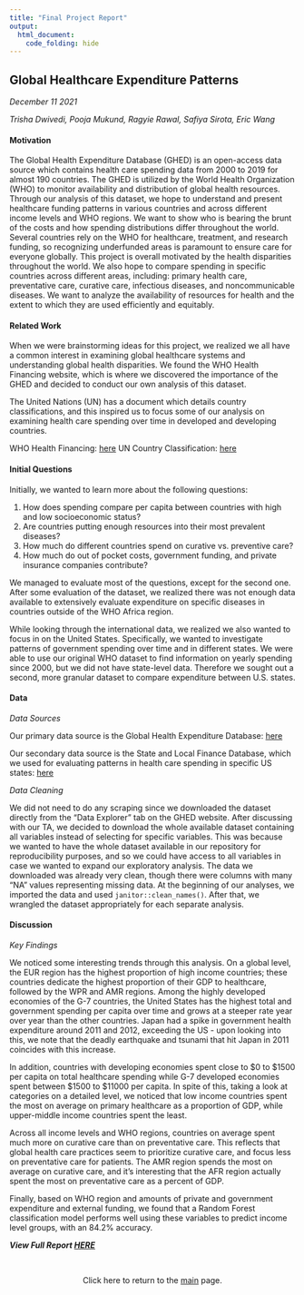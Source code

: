 ```yaml
---
title: "Final Project Report"
output: 
  html_document:
    code_folding: hide
---
```


## Global Healthcare Expenditure Patterns

*December 11 2021*

*Trisha Dwivedi, Pooja Mukund, Ragyie Rawal, Safiya Sirota, Eric Wang*

#### Motivation

The Global Health Expenditure Database (GHED) is an open-access data source which contains health care spending data from 2000 to 2019 for almost 190 countries. The GHED is utilized by the World Health Organization (WHO) to monitor availability and distribution of global health resources. Through our analysis of this dataset, we hope to understand and present healthcare funding patterns in various countries and across different income levels and WHO regions. We want to show who is bearing the brunt of the costs and how spending distributions differ throughout the world. Several countries rely on the WHO for healthcare, treatment, and research funding, so recognizing underfunded areas is paramount to ensure care for everyone globally. This project is overall motivated by the health disparities throughout the world. We also hope to compare spending in specific countries across different areas, including: primary health care, preventative care, curative care, infectious diseases, and noncommunicable diseases. We want to analyze the availability of resources for health and the extent to which they are used efficiently and equitably.

#### Related Work

When we were brainstorming ideas for this project, we realized we all have a common interest in examining global healthcare systems and understanding global health disparities. We found the WHO Health Financing website, which is where we discovered the importance of the GHED and decided to conduct our own analysis of this dataset. 

The United Nations (UN) has a document which details country classifications, and this inspired us to focus some of our analysis on examining health care spending over time in developed and developing countries.

WHO Health Financing: [here](https://www.who.int/data/gho/data/themes/topics/health-financing)
UN Country Classification: [here](https://www.un.org/en/development/desa/policy/wesp/wesp_current/2014wesp_country_classification.pdf)

#### Initial Questions 

Initially, we wanted to learn more about the following questions: 

1. How does spending compare per capita between countries with high and low socioeconomic status? 
2. Are countries putting enough resources into their most prevalent diseases? 
3. How much do different countries spend on curative vs. preventive care? 
4. How much do out of pocket costs, government funding, and private insurance companies contribute?

We managed to evaluate most of the questions, except for the second one. After some evaluation of the dataset, we realized there was not enough data available to extensively evaluate expenditure on specific diseases in countries outside of the WHO Africa region.

While looking through the international data, we realized we also wanted to focus in on the United States. Specifically, we wanted to investigate patterns of government spending over time and in different states. We were able to use our original WHO dataset to find information on yearly spending since 2000, but we did not have state-level data. Therefore we sought out a second, more granular dataset to compare expenditure between U.S. states.


#### Data 

*Data Sources*

Our primary data source is the Global Health Expenditure Database: [here](https://apps.who.int/nha/database)

Our secondary data source is the State and Local Finance Database, which we used for evaluating patterns in health care spending in specific US states: [here](https://state-local-finance-data.taxpolicycenter.org/pages.cfm)

*Data Cleaning*

We did not need to do any scraping since we downloaded the dataset directly from the “Data Explorer” tab on the GHED website. After discussing with our TA, we decided to download the whole available dataset containing all variables instead of selecting for specific variables. This was because we wanted to have the whole dataset available in our repository for reproducibility purposes, and so we could have access to all variables in case we wanted to expand our exploratory analysis. 
The data we downloaded was already very clean, though there were columns with many “NA” values representing missing data. At the beginning of our analyses, we imported the data and used `janitor::clean_names()`. After that, we wrangled the dataset appropriately for each separate analysis.

#### Discussion

*Key Findings*

We noticed some interesting trends through this analysis. On a global level, the EUR region has the highest proportion of high income countries; these countries dedicate the highest proportion of their GDP to healthcare, followed by the WPR and AMR regions. Among the highly developed economies of the G-7 countries, the United States has the highest total and government spending per capita over time and grows at a steeper rate year over year than the other countries. Japan had a spike in government health expenditure around 2011 and 2012, exceeding the US - upon looking into this, we note that the deadly earthquake and tsunami that hit Japan in 2011 coincides with this increase. 

In addition, countries with developing economies spent close to $0 to $1500 per capita on total healthcare spending while G-7 developed economies spent between $1500 to $11000 per capita. In spite of this, taking a look at categories on a detailed level, we noticed that low income countries spent the most on average on primary healthcare as a proportion of GDP, while upper-middle income countries spent the least. 

Across all income levels and WHO regions, countries on average spent much more on curative care than on preventative care. This reflects that global health care practices seem to prioritize curative care, and focus less on preventative care for patients. The AMR region spends the most on average on curative care, and it’s interesting that the AFR region actually spent the most on preventative care as a percent of GDP. 

Finally, based on WHO region and amounts of private and government expenditure and external funding, we found that a Random Forest classification model performs well using these variables to predict income level groups, with an 84.2% accuracy.

***View Full Report [HERE](fullreport.pdf)***

<br>
<center>

Click here to return to the [main](index.html) page.

